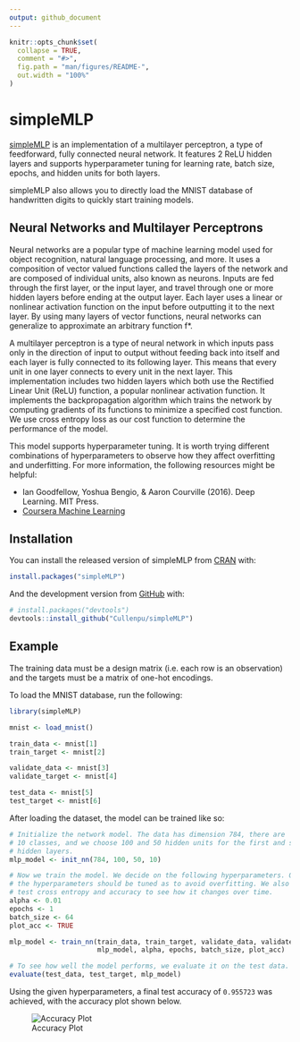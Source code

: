 ```yaml
---
output: github_document
---
```


<!-- README.md is generated from README.Rmd. Please edit that file -->

```r
knitr::opts_chunk$set(
  collapse = TRUE,
  comment = "#>",
  fig.path = "man/figures/README-",
  out.width = "100%"
)
```

# simpleMLP

<!-- badges: start -->
<!-- badges: end -->

[simpleMLP](https://CRAN.R-project.org/package=simpleMLP) is an implementation of a multilayer perceptron, a type of feedforward, fully connected neural network. It features 2 ReLU hidden layers and supports hyperparameter tuning for learning rate, batch size, epochs, and hidden units for both layers.

simpleMLP also allows you to directly load the MNIST database of handwritten digits to quickly start training models.

##  Neural Networks and Multilayer Perceptrons

Neural networks are a popular type of machine learning model used for object recognition, natural language processing, and more. It uses a composition of vector valued functions called the layers of the network and are composed of individual units, also known as neurons. Inputs are fed through the first layer, or the input layer, and travel through one or more hidden layers before ending at the output layer. Each layer uses a linear or nonlinear activation function on the input before outputting it to the next layer. By using many layers of vector functions, neural networks can generalize to approximate an arbitrary function f*.

A multilayer perceptron is a type of neural network in which inputs pass only in the direction of input to output without feeding back into itself and each layer is fully connected to its following layer. This means that every unit in one layer connects to every unit in the next layer. This implementation includes two hidden layers which both use the Rectified Linear Unit (ReLU) function, a popular nonlinear activation function. It implements the backpropagation algorithm which trains the network by computing gradients of its functions to minimize a specified cost function. We use cross entropy loss as our cost function to determine the performance of the model.

This model supports hyperparameter tuning. It is worth trying different combinations of hyperparameters to observe how they affect overfitting and underfitting. For more information, the following resources might be helpful:

- Ian Goodfellow, Yoshua Bengio, & Aaron Courville (2016). Deep Learning. MIT Press.
- [Coursera Machine Learning](https://www.coursera.org/learn/machine-learning)

## Installation

You can install the released version of simpleMLP from [CRAN](https://CRAN.R-project.org) with:

``` r
install.packages("simpleMLP")
```

And the development version from [GitHub](https://github.com/) with:

``` r
# install.packages("devtools")
devtools::install_github("Cullenpu/simpleMLP")
```
## Example

The training data must be a design matrix (i.e. each row is an observation) and the targets must be a matrix of one-hot encodings.

To load the MNIST database, run the following:

```r
library(simpleMLP)

mnist <- load_mnist()

train_data <- mnist[1]
train_target <- mnist[2]

validate_data <- mnist[3]
validate_target <- mnist[4]

test_data <- mnist[5]
test_target <- mnist[6]
```

After loading the dataset, the model can be trained like so:

```r
# Initialize the network model. The data has dimension 784, there are
# 10 classes, and we choose 100 and 50 hidden units for the first and second
# hidden layers.
mlp_model <- init_nn(784, 100, 50, 10)

# Now we train the model. We decide on the following hyperparameters. Overall,
# the hyperparameters should be tuned as to avoid overfitting. We also plot the
# test cross entropy and accuracy to see how it changes over time.
alpha <- 0.01
epochs <- 1
batch_size <- 64
plot_acc <- TRUE

mlp_model <- train_nn(train_data, train_target, validate_data, validate_target,
                      mlp_model, alpha, epochs, batch_size, plot_acc)

# To see how well the model performs, we evaluate it on the test data.
evaluate(test_data, test_target, mlp_model)
```

Using the given hyperparameters, a final test accuracy of `0.955723` was achieved, with the accuracy plot shown below.

![Accuracy Plot](examples/example_plot.png)
